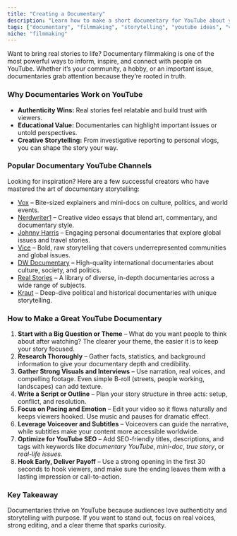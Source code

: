 ```yaml
---
title: "Creating a Documentary"
description: "Learn how to make a short documentary for YouTube about your community, hobby, or passion."
tags: ["documentary", "filmmaking", "storytelling", "youtube ideas", "video ideas"]
niche: "filmmaking"
---
```


Want to bring real stories to life? Documentary filmmaking is one of the most powerful ways to inform, inspire, and connect with people on YouTube. Whether it’s your community, a hobby, or an important issue, documentaries grab attention because they’re rooted in truth.

### Why Documentaries Work on YouTube

- **Authenticity Wins:** Real stories feel relatable and build trust with viewers.
- **Educational Value:** Documentaries can highlight important issues or untold perspectives.
- **Creative Storytelling:** From investigative reporting to personal vlogs, you can shape the story your way.

### Popular Documentary YouTube Channels

Looking for inspiration? Here are a few successful creators who have mastered the art of documentary storytelling:

- [Vox](https://www.youtube.com/@Vox) – Bite-sized explainers and mini-docs on culture, politics, and world events.  
- [Nerdwriter1](https://www.youtube.com/@Nerdwriter1) – Creative video essays that blend art, commentary, and documentary style.  
- [Johnny Harris](https://www.youtube.com/@JohnnyHarris) – Engaging personal documentaries that explore global issues and travel stories.  
- [Vice](https://www.youtube.com/@vice) – Bold, raw storytelling that covers underrepresented communities and global issues.  
- [DW Documentary](https://www.youtube.com/@DWDocumentary) – High-quality international documentaries about culture, society, and politics.  
- [Real Stories](https://www.youtube.com/@realstories) – A library of diverse, in-depth documentaries across a wide range of subjects.  
- [Kraut](https://www.youtube.com/@Kraut) – Deep-dive political and historical documentaries with unique storytelling.  

### How to Make a Great YouTube Documentary

1. **Start with a Big Question or Theme** – What do you want people to think about after watching? The clearer your theme, the easier it is to keep your story focused.  
2. **Research Thoroughly** – Gather facts, statistics, and background information to give your documentary depth and credibility.  
3. **Gather Strong Visuals and Interviews** – Use narration, real voices, and compelling footage. Even simple B-roll (streets, people working, landscapes) can add texture.  
4. **Write a Script or Outline** – Plan your story structure in three acts: setup, conflict, and resolution.  
5. **Focus on Pacing and Emotion** – Edit your video so it flows naturally and keeps viewers hooked. Use music and pauses for dramatic effect.  
6. **Leverage Voiceover and Subtitles** – Voiceovers can guide the narrative, while subtitles make your content more accessible worldwide.  
7. **Optimize for YouTube SEO** – Add SEO-friendly titles, descriptions, and tags with keywords like *documentary YouTube*, *mini-doc*, *true story*, or *real-life issues*.  
8. **Hook Early, Deliver Payoff** – Use a strong opening in the first 30 seconds to hook viewers, and make sure the ending leaves them with a lasting impression or call-to-action.  

### Key Takeaway

Documentaries thrive on YouTube because audiences love authenticity and storytelling with purpose. If you want to stand out, focus on real voices, strong editing, and a clear theme that sparks curiosity.
